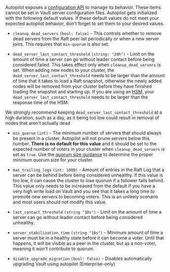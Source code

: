 Autopilot exposes a [configuration
API](/vault/api-docs/system/storage/raftautopilot#set-configuration) to manage its
behavior. These items cannot be set in Vault server configuration files.
Autopilot gets initialized with the following default values. If these default
values do not meet your expected autopilot behavior, don't forget to set them to your desired values.

- `cleanup_dead_servers` `(bool: false)` - This controls whether to remove dead servers from
the Raft peer list periodically or when a new server joins. This requires that
`min-quorum` is also set.

- `dead_server_last_contact_threshold` `(string: "24h")` - Limit on the amount of time
a server can go without leader contact before being considered failed. This
takes effect only when `cleanup_dead_servers` is set. When adding new nodes
to your cluster, the `dead_server_last_contact_threshold` needs to be larger
than the amount of time that it takes to load a Raft snapshot, otherwise the
newly added nodes will be removed from your cluster before they have finished
loading the snapshot and starting up. If you are using an [HSM](/vault/docs/enterprise/hsm), your
`dead_server_last_contact_threshold` needs to be larger than the response
time of the HSM.

<Warning>

  We strongly recommend keeping `dead_server_last_contact_threshold` at a high
  duration, such as a day, as it being too low could result in removal of nodes
  that aren't actually dead

</Warning>

- `min_quorum` `(int)` - The minimum number of servers that should always be
present in a cluster. Autopilot will not prune servers below this number.
**There is no default for this value** and it should be set to the expected
number of voters in your cluster when `cleanup_dead_servers` is set as `true`.
Use the [quorum size guidance](/vault/docs/internals/integrated-storage#quorum-size-and-failure-tolerance)
to determine the proper minimum quorum size for your cluster.

- `max_trailing_logs` `(int: 1000)` - Amount of entries in the Raft Log that a
server can be behind before being considered unhealthy. If this value is too low,
it can cause the cluster to lose quorum if a follower falls behind. This
value only needs to be increased from the default if you have a very high
write load on Vault and you see that it takes a long time to promote new
servers to becoming voters. This is an unlikely scenario and most users
should not modify this value.

- `last_contact_threshold` `(string "10s")` - Limit on the amount of time a
server can go without leader contact before being considered unhealthy.

- `server_stabilization_time` `(string "10s")` - Minimum amount of time a server
must be in a healthy state before it can become a voter. Until that happens,
it will be visible as a peer in the cluster, but as a non-voter, meaning it
won't contribute to quorum.

- `disable_upgrade_migration` `(bool: false)` - Disables automatically upgrading
Vault using autopilot (Enterprise-only)
